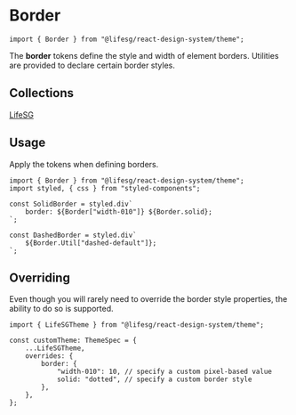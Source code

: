 
<Meta title="Foundations/Border/Introduction" />

# Border

```tsx
import { Border } from "@lifesg/react-design-system/theme";
```

The **border** tokens define the style and width of element borders. Utilities
are provided to declare certain border styles.

## Collections

[LifeSG](/docs/foundations-border-lifesg--docs)

## Usage

Apply the tokens when defining borders.

```tsx
import { Border } from "@lifesg/react-design-system/theme";
import styled, { css } from "styled-components";

const SolidBorder = styled.div`
    border: ${Border["width-010"]} ${Border.solid};
`;

const DashedBorder = styled.div`
    ${Border.Util["dashed-default"]};
`;
```

## Overriding

Even though you will rarely need to override the border style properties, the
ability to do so is supported.

```tsx
import { LifeSGTheme } from "@lifesg/react-design-system/theme";

const customTheme: ThemeSpec = {
    ...LifeSGTheme,
    overrides: {
        border: {
            "width-010": 10, // specify a custom pixel-based value
            solid: "dotted", // specify a custom border style
        },
    },
};
```
